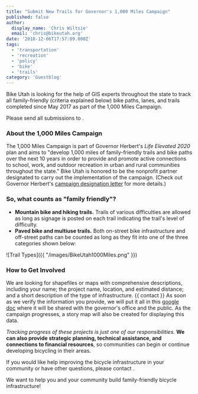 ```yaml
---
title: "Submit New Trails for Governor's 1,000 Miles Campaign"
published: false
author:
  display_name: 'Chris Wiltsie'
  email: 'chris@bikeutah.org'
date: '2018-12-06T17:57:09.000Z'
tags:
  - 'transportation'
  - 'recreation'
  - 'policy'
  - 'bike'
  - 'trails'
category: 'Guestblog'
---
```


Bike Utah is looking for the help of GIS experts throughout the state to track all family-friendly (criteria explained below) bike paths, lanes, and trails completed since May 2017 as part of the 1,000 Miles Campaign.

Please send all submissions to <Contacts inline subject={frontmatter.title} contactKey="bikeutah" />.

### About the 1,000 Miles Campaign



The 1,000 Miles Campaign is part of Governor Herbert's _Life Elevated 2020_ plan and aims to "develop 1,000 miles of family-friendly trails and bike paths over the next 10 years in order to provide and promote active connections to school, work, and outdoor recreation in urban and rural communities throughout the state." Bike Utah is honored to be the nonprofit partner designated to carry out the implementation of the campaign. (Check out Governor Herbert's [campaign designation letter](https://static1.squarespace.com/static/5b8b54d1f407b40494055e8f/t/5bdb2820cd8366e93792c238/1541089317373/1%2C000+Miles+Partnership+Letter.pdf) for more details.)

### So, what counts as "family friendly"?



- **Mountain bike and hiking trails.** Trails of various difficulties are allowed as long as signage is posted on each trail indicating the trail's level of difficulty.
- **Paved bike and multiuse trails.** Both on-street bike infrastructure and off-street paths can be counted as long as they fit into one of the three categories shown below:

![Trail Types]({{ "/images/BikeUtah1000Miles.png" }})

### How to Get Involved



We are looking for shapefiles or maps with comprehensive descriptions, including your name; the project name, location, and estimated distance; and a short description of the type of infrastructure. {{ contact }} As soon as we verify the information you provide, we will put it all in this [google doc](https://docs.google.com/spreadsheets/d/1QkSaARZNNcgHQZKaW2sVoCJ4cnSKIk4nVca29y_6l-w/edit#gid=0) where it will be
shared with the governor's office and the public. As the campaign progresses, a story map will also be created for displaying this data.

_Tracking progress of these projects is just one of our responsibilities._ **We can also provide strategic planning, technical assistance, and connections to financial resources**, so communities can begin or continue developing bicycling in their areas.

If you would like help improving the bicycle infrastructure in your community or have other questions, please contact <Contacts inline subject={frontmatter.title} contactKey="bikeutah" />.

We want to help you and your community build family-friendly bicycle infrastructure!
